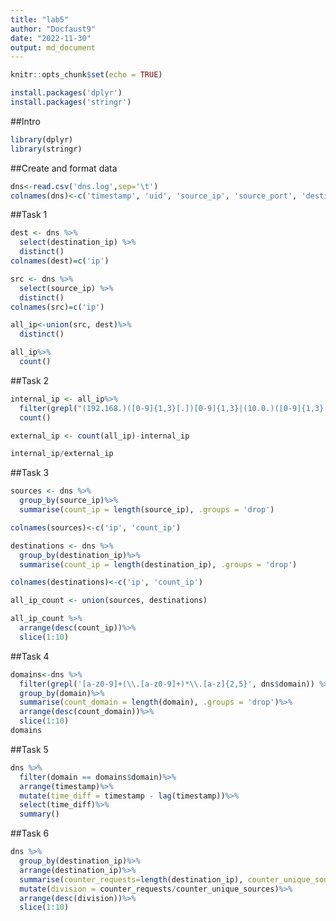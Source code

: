 ```yaml
---
title: "lab5"
author: "Docfaust9"
date: "2022-11-30"
output: md_document
---
```


```r
knitr::opts_chunk$set(echo = TRUE)
```

```r
install.packages('dplyr')
install.packages('stringr')
```
##Intro
```r
library(dplyr)
library(stringr)
```

##Create and format data
```r
dns<-read.csv('dns.log',sep='\t')
colnames(dns)<-c('timestamp', 'uid', 'source_ip', 'source_port', 'destination_ip', 'destination_port', 'protocol', 'trans_id', 'domain', 'qclass', 'qclass_name', 'qtype', 'qtype_name', 'rcode', 'rcode_name', 'QR', 'AA', 'TC.RD', 'RA', 'Z', 'answers', 'TTL', 'rejected')
```


##Task 1
```r
dest <- dns %>%
  select(destination_ip) %>%
  distinct()
colnames(dest)=c('ip')

src <- dns %>%
  select(source_ip) %>%
  distinct()
colnames(src)=c('ip')

all_ip<-union(src, dest)%>%
  distinct()

all_ip%>%
  count()
```


##Task 2
```r
internal_ip <- all_ip%>%
  filter(grepl("(192.168.)([0-9]{1,3}[.])[0-9]{1,3}|(10.0.)([0-9]{1,3}[.])[0-9]{1,3}|(100.64.)([0-9]{1,3}[.])[0-9]{1,3}|(172.16.)([0-9]{1,3}[.])[0-9]{1,3}", all_ip$ip))%>%
  count()

external_ip <- count(all_ip)-internal_ip

internal_ip/external_ip
```

##Task 3
```r
sources <- dns %>% 
  group_by(source_ip)%>%
  summarise(count_ip = length(source_ip), .groups = 'drop')

colnames(sources)<-c('ip', 'count_ip')

destinations <- dns %>% 
  group_by(destination_ip)%>%
  summarise(count_ip = length(destination_ip), .groups = 'drop')

colnames(destinations)<-c('ip', 'count_ip')

all_ip_count <- union(sources, destinations)

all_ip_count %>%
  arrange(desc(count_ip))%>%
  slice(1:10)
```

##Task 4
```r
domains<-dns %>%
  filter(grepl('[a-z0-9]+(\\.[a-z0-9]+)*\\.[a-z]{2,5}', dns$domain)) %>%
  group_by(domain)%>%
  summarise(count_domain = length(domain), .groups = 'drop')%>%
  arrange(desc(count_domain))%>%
  slice(1:10)
domains
```

##Task 5
```r
dns %>%
  filter(domain == domains$domain)%>%
  arrange(timestamp)%>%
  mutate(time_diff = timestamp - lag(timestamp))%>%
  select(time_diff)%>%
  summary()
```

##Task 6
```r
dns %>%
  group_by(destination_ip)%>%
  arrange(destination_ip)%>%
  summarise(counter_requests=length(destination_ip), counter_unique_sources=length(unique(source_ip)), .groups = 'drop')%>%
  mutate(division = counter_requests/counter_unique_sources)%>%
  arrange(desc(division))%>%
  slice(1:10)
```